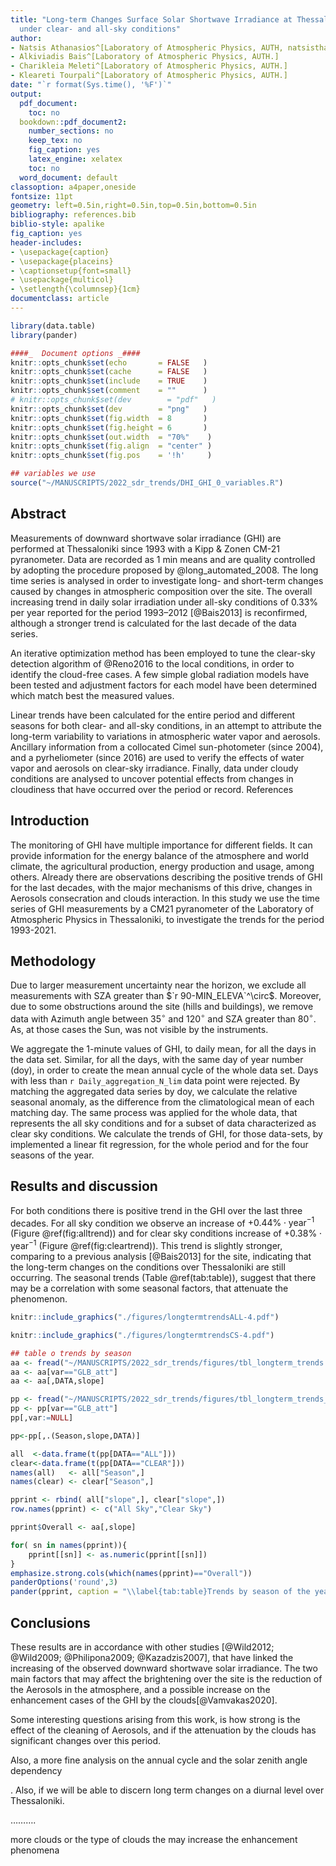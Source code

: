 ```yaml
---
title: "Long-term Changes Surface Solar Shortwave Irradiance at Thessaloniki, Greece
  under clear- and all-sky conditions"
author:
- Natsis Athanasios^[Laboratory of Atmospheric Physics, AUTH, natsisthanasis@gmail.com]
- Alkiviadis Bais^[Laboratory of Atmospheric Physics, AUTH.]
- Charikleia Meleti^[Laboratory of Atmospheric Physics, AUTH.]
- Kleareti Tourpali^[Laboratory of Atmospheric Physics, AUTH.]
date: "`r format(Sys.time(), '%F')`"
output:
  pdf_document:
    toc: no
  bookdown::pdf_document2:
    number_sections: no
    keep_tex: no
    fig_caption: yes
    latex_engine: xelatex
    toc: no
  word_document: default
classoption: a4paper,oneside
fontsize: 11pt
geometry: left=0.5in,right=0.5in,top=0.5in,bottom=0.5in
bibliography: references.bib
biblio-style: apalike
fig_caption: yes
header-includes:
- \usepackage{caption}
- \usepackage{placeins}
- \captionsetup{font=small}
- \usepackage{multicol}
- \setlength{\columnsep}{1cm}
documentclass: article
---
```


```r
library(data.table)
library(pander)

####_  Document options _####
knitr::opts_chunk$set(echo       = FALSE   )
knitr::opts_chunk$set(cache      = FALSE   )
knitr::opts_chunk$set(include    = TRUE    )
knitr::opts_chunk$set(comment    = ""      )
# knitr::opts_chunk$set(dev        = "pdf"   )
knitr::opts_chunk$set(dev        = "png"   )
knitr::opts_chunk$set(fig.width  = 8       )
knitr::opts_chunk$set(fig.height = 6       )
knitr::opts_chunk$set(out.width  = "70%"    )
knitr::opts_chunk$set(fig.align  = "center" )
knitr::opts_chunk$set(fig.pos    = '!h'     )
```

```r
## variables we use
source("~/MANUSCRIPTS/2022_sdr_trends/DHI_GHI_0_variables.R")
```

## Abstract

Measurements of downward shortwave solar irradiance (GHI) are performed at Thessaloniki since 1993 with a Kipp & Zonen CM-21 pyranometer. Data are recorded as 1 min means and are quality controlled by adopting the procedure proposed by @long_automated_2008. The long time series is analysed in order to investigate long- and short-term changes caused by changes in atmospheric composition over the site. The overall increasing trend in daily solar irradiation under all-sky conditions of 0.33% per year reported for the period 1993--2012 [@Bais2013] is reconfirmed, although a stronger trend is calculated for the last decade of the data series.

An iterative optimization method has been employed to tune the clear-sky detection algorithm of @Reno2016 to the local conditions, in order to identify the cloud-free cases. A few simple global radiation models have been tested and adjustment factors for each model have been determined which match best the measured values.

Linear trends have been calculated for the entire period and different seasons for both clear- and all-sky conditions, in an attempt to attribute the long-term variability to variations in atmospheric water vapor and aerosols. Ancillary information from a collocated Cimel sun-photometer (since 2004), and a pyrheliometer (since 2016) are used to verify the effects of water vapor and aerosols on clear-sky irradiance. Finally, data under cloudy conditions are analysed to uncover potential effects from changes in cloudiness that have occurred over the period or record. References

## Introduction

The monitoring of GHI have multiple importance for different fields. It can provide information for the energy balance of the atmosphere and world climate, the agricultural production, energy production and usage, among others. Already there are observations describing the positive trends of GHI for the last decades, with the major mechanisms of this drive, changes in Aerosols consecration and clouds interaction. In this study we use the time series of GHI measurements by a CM21 pyranometer of the Laboratory of Atmospheric Physics in Thessaloniki, to investigate the trends for the period 1993-2021.

## Methodology

Due to larger measurement uncertainty near the horizon, we exclude all measurements with SZA greater than $`r 90-MIN_ELEVA`^\circ$. Moreover, due to some obstructions around the site (hills and buildings), we remove data with Azimuth angle between $35^\circ$ and $120^\circ$ and SZA greater than $80^\circ$. As, at those cases the Sun, was not visible by the instruments.

We aggregate the 1-minute values of GHI, to daily mean, for all the days in the data set. Similar, for all the days, with the same day of year number (doy), in order to create the mean annual cycle of the whole data set. Days with less than `r Daily_aggregation_N_lim` data point were rejected. By matching the aggregated data series by doy, we calculate the relative seasonal anomaly, as the difference from the climatological mean of each matching day. The same process was applied for the whole data, that represents the all sky conditions and for a subset of data characterized as clear sky conditions. We calculate the trends of GHI, for those data-sets, by implemented a linear fit regression, for the whole period and for the four seasons of the year.

## Results and discussion

For both conditions there is positive trend in the GHI over the last three decades. For all sky condition we observe an increase of $+0.44\%\cdot\text{year}^{-1}$ (Figure \@ref(fig:alltrend)) and for clear sky conditions increase of $+0.38\%\cdot\text{year}^{-1}$ (Figure \@ref(fig:cleartrend)). This trend is slightly stronger, comparing to a previous analysis [@Bais2013] for the site, indicating that the long-term changes on the conditions over Thessaloniki are still occurring. The seasonal trends (Table \@ref(tab:table)), suggest that there may be a correlation with some seasonal factors, that attenuate the phenomenon.

```r
knitr::include_graphics("./figures/longtermtrendsALL-4.pdf")
```

```r
knitr::include_graphics("./figures/longtermtrendsCS-4.pdf")
```

```r
## table o trends by season
aa <- fread("~/MANUSCRIPTS/2022_sdr_trends/figures/tbl_longterm_trends.dat")
aa <- aa[var=="GLB_att"]
aa <- aa[,DATA,slope]

pp <- fread("~/MANUSCRIPTS/2022_sdr_trends/figures/tbl_longterm_trends_season.dat")
pp <- pp[var=="GLB_att"]
pp[,var:=NULL]

pp<-pp[,.(Season,slope,DATA)]

all  <-data.frame(t(pp[DATA=="ALL"]))
clear<-data.frame(t(pp[DATA=="CLEAR"]))
names(all)   <- all["Season",]
names(clear) <- clear["Season",]

pprint <- rbind( all["slope",], clear["slope",])
row.names(pprint) <- c("All Sky","Clear Sky")

pprint$Overall <- aa[,slope] 

for( sn in names(pprint)){
    pprint[[sn]] <- as.numeric(pprint[[sn]])
}
emphasize.strong.cols(which(names(pprint)=="Overall"))
panderOptions('round',3)
pander(pprint, caption = "\\label{tab:table}Trends by season of the year, for clear and all sky conditions.")

```

## Conclusions

These results are in accordance with other studies [@Wild2012; @Wild2009; @Philipona2009; @Kazadzis2007], that have linked the increasing of the observed downward shortwave solar irradiance. The two main factors that may affect the brightening over the site is the reduction of the Aerosols in the atmosphere, and a possible increase on the enhancement cases of the GHI by the clouds[@Vamvakas2020].

Some interesting questions arising from this work, is how strong is the effect of the cleaning of Aerosols, and if the attenuation by the clouds has significant changes over this period.

Also, a more fine analysis on the annual cycle and the solar zenith angle dependency

. Also, if we will be able to discern long term changes on a diurnal level over Thessaloniki.

..........

more clouds or the type of clouds the may increase the enhancement phenomena

<!-- \vfill -->

 
